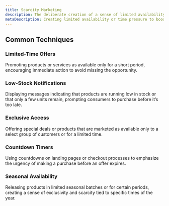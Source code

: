 ```yaml
---
title: Scarcity Marketing
description: The deliberate creation of a sense of limited availability or time pressure to increase perceived value and drive quicker consumer action, often playing on the fear of missing out (FOMO).
metaDescription: Creating limited availability or time pressure to boost perceived value and drive faster consumer action using scarcity marketing tactics.
---
```


## Common Techniques

### Limited-Time Offers  
Promoting products or services as available only for a short period, encouraging immediate action to avoid missing the opportunity.

### Low-Stock Notifications  
Displaying messages indicating that products are running low in stock or that only a few units remain, prompting consumers to purchase before it’s too late.

### Exclusive Access  
Offering special deals or products that are marketed as available only to a select group of customers or for a limited time.

### Countdown Timers  
Using countdowns on landing pages or checkout processes to emphasize the urgency of making a purchase before an offer expires.

### Seasonal Availability  
Releasing products in limited seasonal batches or for certain periods, creating a sense of exclusivity and scarcity tied to specific times of the year.
